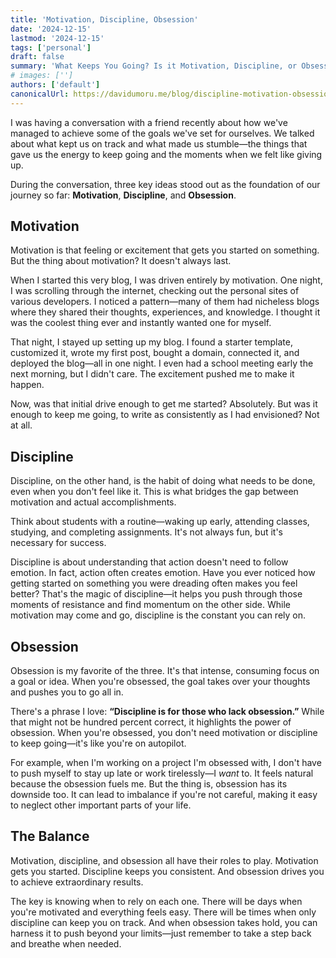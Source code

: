 ```yaml
---
title: 'Motivation, Discipline, Obsession'
date: '2024-12-15'
lastmod: '2024-12-15'
tags: ['personal']
draft: false
summary: 'What Keeps You Going? Is it Motivation, Discipline, or Obsession'
# images: ['']
authors: ['default']
canonicalUrl: https://davidumoru.me/blog/discipline-motivation-obsession
---
```


I was having a conversation with a friend recently about how we've managed to achieve some of the goals we've set for ourselves.
We talked about what kept us on track and what made us stumble—the things that gave us the energy to keep going and the moments when we felt like giving up.  

During the conversation, three key ideas stood out as the foundation of our journey so far: **Motivation**, **Discipline**, and **Obsession**.  


## **Motivation**  
Motivation is that feeling or excitement that gets you started on something. But the thing about motivation? It doesn't always last.  

When I started this very blog, I was driven entirely by motivation. One night, I was scrolling through the internet, checking out the personal sites of various
developers. I noticed a pattern—many of them had nicheless blogs where they shared their thoughts, experiences, and knowledge. I thought it was the coolest
thing ever and instantly wanted one for myself.  

That night, I stayed up setting up my blog. I found a starter template, customized it, wrote my first post, bought a domain, connected it, and deployed the
blog—all in one night. I even had a school meeting early the next morning, but I didn't care. The excitement pushed me to make it happen.  

Now, was that initial drive enough to get me started? Absolutely. But was it enough to keep me going, to write as consistently as I had envisioned? Not at all.  


## **Discipline**  
Discipline, on the other hand, is the habit of doing what needs to be done, even when you don't feel like it. This is what bridges the gap
between motivation and actual accomplishments.  

Think about students with a routine—waking up early, attending classes, studying, and completing assignments. It's not always fun, but it's necessary for success.  

Discipline is about understanding that action doesn't need to follow emotion. In fact, action often creates emotion. Have you ever noticed how getting
started on something you were dreading often makes you feel better? That's the magic of discipline—it helps you push through those moments of resistance
and find momentum on the other side. While motivation may come and go, discipline is the constant you can rely on.

## **Obsession**  
Obsession is my favorite of the three. It's that intense, consuming focus on a goal or idea. When you're obsessed, the goal takes over your thoughts
and pushes you to go all in.  

There's a phrase I love: **“Discipline is for those who lack obsession.”** While that might not be hundred percent correct, it highlights the power of obsession.
When you're obsessed, you don't need motivation or discipline to keep going—it's like you're on autopilot.  

For example, when I'm working on a project I'm obsessed with, I don't have to push myself to stay up late or work tirelessly—I *want* to. It feels
natural because the obsession fuels me. But the thing is, obsession has its downside too. It can lead to imbalance if you're not careful, making it easy to
neglect other important parts of your life.  


## **The Balance**  
Motivation, discipline, and obsession all have their roles to play. Motivation gets you started. Discipline keeps you consistent.
And obsession drives you to achieve extraordinary results.  

The key is knowing when to rely on each one. There will be days when you're motivated and everything feels easy.
There will be times when only discipline can keep you on track. And when obsession takes hold, you can harness it to push
beyond your limits—just remember to take a step back and breathe when needed.  
